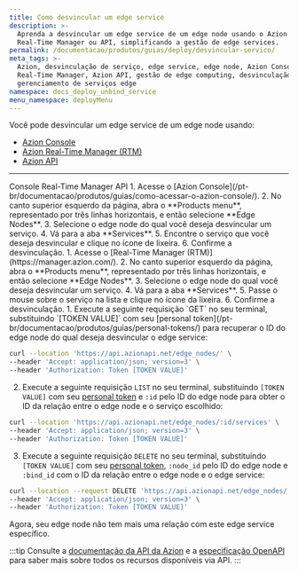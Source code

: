 ```yaml
---
title: Como desvincular um edge service
description: >-
  Aprenda a desvincular um edge service de um edge node usando o Azion Console,
  Real-Time Manager ou API, simplificando a gestão de edge services.
permalink: /documentacao/produtos/guias/deploy/desvincular-servico/
meta_tags: >-
  Azion, desvinculação de serviço, edge service, edge node, Azion Console,
  Real-Time Manager, Azion API, gestão de edge computing, desvinculação via API,
  gerenciamento de serviços edge
namespace: docs_deploy_unbind_service
menu_namespace: deployMenu
---
```




Você pode desvincular um edge service de um edge node usando:

- [Azion Console](/pt-br/documentacao/produtos/guias/como-acessar-o-azion-console/)
- [Azion Real-Time Manager (RTM)](https://manager.azion.com/)
- [Azion API](https://api.azion.com/#5927138a-5150-4fe2-8364-741a3b5857bf)

---

<Tabs client:visible>
    <Fragment slot="tab.console">Console</Fragment>
    <Fragment slot="tab.rtm">Real-Time Manager</Fragment>
    <Fragment slot="tab.api">API</Fragment>

<Fragment slot="panel.console">
1. Acesse o [Azion Console](/pt-br/documentacao/produtos/guias/como-acessar-o-azion-console/).
2. No canto superior esquerdo da página, abra o **Products menu**, representado por três linhas horizontais, e então selecione **Edge Nodes**.
3. Selecione o edge node do qual você deseja desvincular um serviço.
4. Vá para a aba **Services**.
5. Encontre o serviço que você deseja desvincular e clique no ícone de lixeira.
6. Confirme a desvinculação.
</Fragment>

<Fragment slot="panel.rtm">
1. Acesse o [Real-Time Manager (RTM)](https://manager.azion.com/).
2. No canto superior esquerdo da página, abra o **Products menu**, representado por três linhas horizontais, e então selecione **Edge Nodes**.
3. Selecione o edge node do qual você deseja desvincular um serviço.
4. Vá para a aba **Services**.
5. Passe o mouse sobre o serviço na lista e clique no ícone da lixeira.
6. Confirme a desvinculação.
</Fragment>

<Fragment slot="panel.api">
1. Execute a seguinte requisição `GET` no seu terminal, substituindo `[TOKEN VALUE]` com seu [personal token](/pt-br/documentacao/produtos/guias/personal-tokens/) para recuperar o ID do edge node do qual deseja desvincular o edge service:

```bash 
curl --location 'https://api.azionapi.net/edge_nodes/' \
--header 'Accept: application/json; version=3' \
--header 'Authorization: Token [TOKEN VALUE]'
```

2. Execute a seguinte requisição `LIST` no seu terminal, substituindo `[TOKEN VALUE]` com seu [personal token](/pt-br/documentacao/produtos/guias/personal-tokens/) e `:id` pelo ID do edge node para obter o ID da relação entre o edge node e o serviço escolhido:

```bash
curl --location 'https://api.azionapi.net/edge_nodes/:id/services' \
--header 'Accept: application/json; version=3' \
--header 'Authorization: Token [TOKEN VALUE]'
```

3. Execute a seguinte requisição `DELETE` no seu terminal, substituindo `[TOKEN VALUE]` com seu [personal token](/pt-br/documentacao/produtos/guias/personal-tokens/), `:node_id` pelo ID do edge node e `:bind_id` com o ID da relação entre o edge node e o edge service:

```bash
curl --location --request DELETE 'https://api.azionapi.net/edge_nodes/:node_id/services/:bind_id' \
--header 'Accept: application/json; version=3' \
--header 'Authorization: Token [TOKEN VALUE]'
```

Agora, seu edge node não tem mais uma relação com este edge service específico. 

:::tip
Consulte a [documentação da API da Azion](https://api.azion.com/) e a [especificação OpenAPI](https://github.com/aziontech/azionapi-openapi/) para saber mais sobre todos os recursos disponíveis via API.
:::
</Fragment>

</Tabs>
